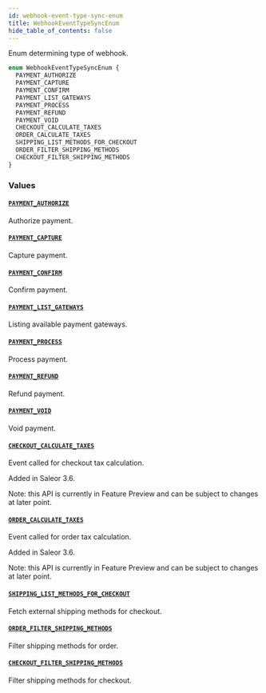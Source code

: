 ```yaml
---
id: webhook-event-type-sync-enum
title: WebhookEventTypeSyncEnum
hide_table_of_contents: false
---
```


Enum determining type of webhook.

```graphql
enum WebhookEventTypeSyncEnum {
  PAYMENT_AUTHORIZE
  PAYMENT_CAPTURE
  PAYMENT_CONFIRM
  PAYMENT_LIST_GATEWAYS
  PAYMENT_PROCESS
  PAYMENT_REFUND
  PAYMENT_VOID
  CHECKOUT_CALCULATE_TAXES
  ORDER_CALCULATE_TAXES
  SHIPPING_LIST_METHODS_FOR_CHECKOUT
  ORDER_FILTER_SHIPPING_METHODS
  CHECKOUT_FILTER_SHIPPING_METHODS
}
```

### Values

#### [`PAYMENT_AUTHORIZE`](#)

Authorize payment.

#### [`PAYMENT_CAPTURE`](#)

Capture payment.

#### [`PAYMENT_CONFIRM`](#)

Confirm payment.

#### [`PAYMENT_LIST_GATEWAYS`](#)

Listing available payment gateways.

#### [`PAYMENT_PROCESS`](#)

Process payment.

#### [`PAYMENT_REFUND`](#)

Refund payment.

#### [`PAYMENT_VOID`](#)

Void payment.

#### [`CHECKOUT_CALCULATE_TAXES`](#)

Event called for checkout tax calculation.

Added in Saleor 3.6.

Note: this API is currently in Feature Preview and can be subject to changes at later point.

#### [`ORDER_CALCULATE_TAXES`](#)

Event called for order tax calculation.

Added in Saleor 3.6.

Note: this API is currently in Feature Preview and can be subject to changes at later point.

#### [`SHIPPING_LIST_METHODS_FOR_CHECKOUT`](#)

Fetch external shipping methods for checkout.

#### [`ORDER_FILTER_SHIPPING_METHODS`](#)

Filter shipping methods for order.

#### [`CHECKOUT_FILTER_SHIPPING_METHODS`](#)

Filter shipping methods for checkout.
